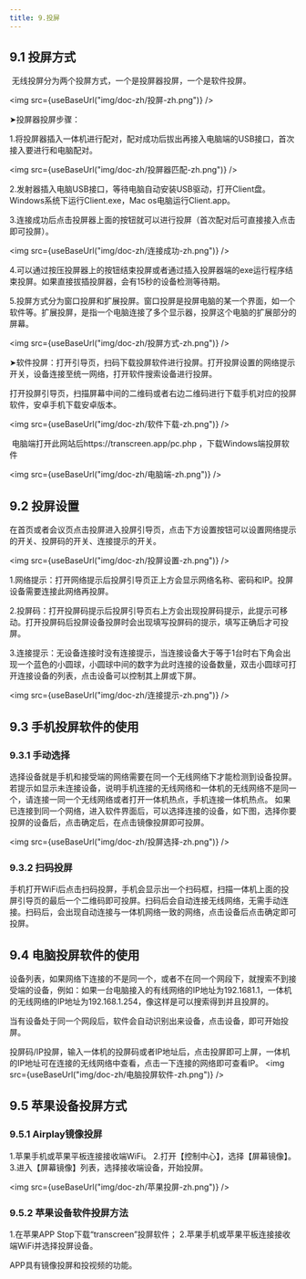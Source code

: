 ```yaml
---
title: 9.投屏
---
```



## 9.1 投屏方式

​		无线投屏分为两个投屏方式，一个是投屏器投屏，一个是软件投屏。

<img  src={useBaseUrl("img/doc-zh/投屏-zh.png")} />

➤投屏器投屏步骤：

​		1.将投屏器插入一体机进行配对，配对成功后拔出再接入电脑端的USB接口，首次接入要进行和电脑配对。

<img  src={useBaseUrl("img/doc-zh/投屏器匹配-zh.png")} />

​		2.发射器插入电脑USB接口，等待电脑自动安装USB驱动，打开Client盘。Windows系统下运行Client.exe，Mac os电脑运行Client.app。

​		3.连接成功后点击投屏器上面的按钮就可以进行投屏（首次配对后可直接接入点击即可投屏）。

<img  src={useBaseUrl("img/doc-zh/连接成功-zh.png")} />

​		4.可以通过按压投屏器上的按钮结束投屏或者通过插入投屏器端的exe运行程序结束投屏。如果直接拔插投屏器，会有15秒的设备检测等待期。

​		5.投屏方式分为窗口投屏和扩展投屏。窗口投屏是投屏电脑的某一个界面，如一个软件等。扩展投屏，是指一个电脑连接了多个显示器，投屏这个电脑的扩展部分的屏幕。

<img  src={useBaseUrl("img/doc-zh/投屏方式-zh.png")} />

➤软件投屏：打开引导页，扫码下载投屏软件进行投屏。打开投屏设置的网络提示开关，设备连接至统一网络，打开软件搜索设备进行投屏。

​		打开投屏引导页，扫描屏幕中间的二维码或者右边二维码进行下载手机对应的投屏软件，安卓手机下载安卓版本。

<img  src={useBaseUrl("img/doc-zh/软件下载-zh.png")} />

​		电脑端打开此网站后https://transcreen.app/pc.php ，下载Windows端投屏软件

<img  src={useBaseUrl("img/doc-zh/电脑端-zh.png")} />

## 9.2 投屏设置

​		在首页或者会议页点击投屏进入投屏引导页，点击下方设置按钮可以设置网络提示的开关、投屏码的开关、连接提示的开关。

<img  src={useBaseUrl("img/doc-zh/投屏设置-zh.png")} />

1.网络提示：打开网络提示后投屏引导页正上方会显示网络名称、密码和IP。投屏设备需要连接此网络再投屏。

2.投屏码：打开投屏码提示后投屏引导页右上方会出现投屏码提示，此提示可移动。打开投屏码后投屏设备投屏时会出现填写投屏码的提示，填写正确后才可投屏。

3.连接提示：无设备连接时没有连接提示，当连接设备大于等于1台时右下角会出现一个蓝色的小圆球，小圆球中间的数字为此时连接的设备数量，双击小圆球可打开连接设备的列表，点击设备可以控制其上屏或下屏。

<img  src={useBaseUrl("img/doc-zh/连接提示-zh.png")} />

## 9.3 手机投屏软件的使用

### 9.3.1 手动选择		

​		选择设备就是手机和接受端的网络需要在同一个无线网络下才能检测到设备投屏。
​		若提示如显示未连接设备，说明手机连接的无线网络和一体机的无线网络不是同一个，请连接一同一个无线网络或者打开一体机热点，手机连接一体机热点。		如果已连接到同一个网络，进入软件界面后，可以选择连接的设备，如下图，选择你要投屏的设备后，点击确定后，在点击镜像投屏即可投屏。

<img  src={useBaseUrl("img/doc-zh/投屏选择-zh.png")} />

### 9.3.2 扫码投屏

​		手机打开WiFi后点击扫码投屏，手机会显示出一个扫码框，扫描一体机上面的投屏引导页的最后一个二维码即可投屏。扫码后会自动连接无线网络，无需手动连接。扫码后，会出现自动连接与一体机网络一致的网络，点击设备后点击确定即可投屏。

## 9.4 电脑投屏软件的使用

​		设备列表，如果网络下连接的不是同一个，或者不在同一个网段下，就搜索不到接受端的设备，例如：如果一台电脑接入的有线网络的IP地址为192.1681.1，一体机的无线网络的IP地址为192.168.1.254，像这样是可以搜索得到并且投屏的。

​		当有设备处于同一个网段后，软件会自动识别出来设备，点击设备，即可开始投屏。

​		投屏码/IP投屏，输入一体机的投屏码或者IP地址后，点击投屏即可上屏，一体机的IP地址可在连接的无线网络中查看，点击一下连接的网络即可查看IP。
<img  src={useBaseUrl("img/doc-zh/电脑投屏软件-zh.png")} />

## 9.5 苹果设备投屏方式

### 9.5.1 Airplay镜像投屏

1.苹果手机或苹果平板连接接收端WiFi。
2.打开【控制中心】，选择【屏幕镜像】。
3.进入【屏幕镜像】列表，选择接收端设备，开始投屏。

<img  src={useBaseUrl("img/doc-zh/苹果投屏-zh.png")} />

### 9.5.2 苹果设备软件投屏方法

1.在苹果APP Stop下载“transcreen”投屏软件；
2.苹果手机或苹果平板连接接收端WiFi并选择投屏设备。

APP具有镜像投屏和投视频的功能。
